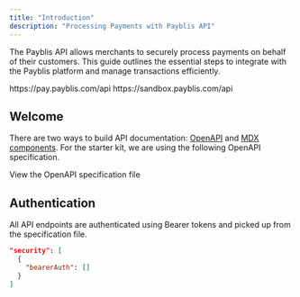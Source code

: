 ```yaml
---
title: "Introduction"
description: "Processing Payments with Payblis API"
---
```


The Payblis API allows merchants to securely process payments on behalf of their customers. This guide outlines the essential steps to integrate with the Payblis platform and manage transactions efficiently.

<Card title="Production URL" icon="code">
  https://pay.payblis.com/api
</Card>

<Card title="Sandbox URL" icon="code">
  https://sandbox.payblis.com/api
</Card>

## Welcome

There are two ways to build API documentation: [OpenAPI](https://mintlify.com/docs/api-playground/openapi/setup) and [MDX components](https://mintlify.com/docs/api-playground/mdx/configuration). For the starter kit, we are using the following OpenAPI specification.

<Card title="Plant Store Endpoints" icon="test" href="https://github.com/mintlify/starter/blob/main/api-reference/openapi.json">
  View the OpenAPI specification file
</Card>

## Authentication

All API endpoints are authenticated using Bearer tokens and picked up from the specification file.

```json
"security": [
  {
    "bearerAuth": []
  }
]
```